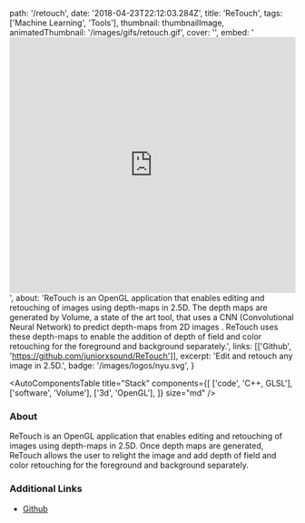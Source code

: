 
  path: '/retouch',
  date: '2018-04-23T22:12:03.284Z',
  title: 'ReTouch',
  tags: ['Machine Learning', 'Tools'],
  thumbnail: thumbnailImage,
  animatedThumbnail: '/images/gifs/retouch.gif',
  cover: '',
  embed:
    '<iframe width="100%" height="450" src="https://www.youtube.com/embed/CAsy_jm85ZY?rel=0&amp;controls=0&amp;showinfo=0" frameborder="0" allow="autoplay; encrypted-media" allowfullscreen></iframe>',
  about:
    'ReTouch is an OpenGL application that enables editing and retouching of images using depth-maps in 2.5D. The depth maps are generated by Volume, a state of the art tool, that uses a CNN (Convolutional Neural Network) to predict depth-maps from 2D images . ReTouch uses these depth-maps to enable the addition of depth of field and color retouching for the foreground and background separately.',
  links: [['Github', 'https://github.com/juniorxsound/ReTouch']],
  excerpt: 'Edit and retouch any image in 2.5D.',
  badge: '/images/logos/nyu.svg',
}

<AutoComponentsTable
  title="Stack"
  components={[
    ['code', 'C++, GLSL'],
    ['software', 'Volume'],
    ['3d', 'OpenGL'],
  ]}
  size="md"
/>

### About

ReTouch is an OpenGL application that enables editing and retouching of images using depth-maps in 2.5D. Once depth maps are generated, ReTouch allows the user to relight the image and add depth of field and color retouching for the foreground and background separately.

### Additional Links

- [Github](https://github.com/juniorxsound/ReTouch)
